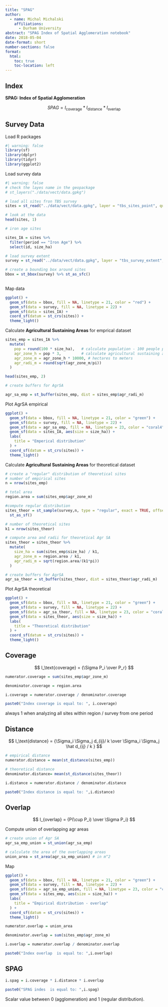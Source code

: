 ```yaml
---
title: "SPAG"
author:
  - name: Michal Michalski
    affiliations:
      - Durham University
abstract: "SPAG Index of Spatial Agglomeration notebook"
date: 2018-05-04
date-format: short
number-sections: false
format:
  html:
    toc: true
    toc-location: left
---
```


## Index

**SPAG: Index of Spatial Agglomeration**

$$
SPAG = I_\text{coverage} * I_\text{distance} * I_\text{overlap}
$$

## Survey Data

Load R packages

```r
#| warning: false
library(sf)
library(dplyr)
library(tidyr)
library(ggplot2)

```

Load survey data

```r
#| warning: false
# check the layes name in the geopackage
# st_layers("./data/vect/data.gpkg")

# load all sites fron TBS survey
sites = st_read("../data/vect/data.gpkg", layer = "tbs_sites_point", quiet = TRUE)

# look at the data
head(sites, 1)

# iron age sites

sites_IA = sites %>% 
  filter(period == "Iron Age") %>% 
  select(id, size_ha)

# load survey extent
survey = st_read("../data/vect/data.gpkg", layer = "tbs_survey_extent", quiet = TRUE)

# create a bounding box around sites
bbox = st_bbox(survey) %>% st_as_sfc()
  
```

Map data

```r

ggplot() +
  geom_sf(data = bbox, fill = NA, linetype = 21, color = "red") +
  geom_sf(data = survey, fill = NA, linetype = 22) +
  geom_sf(data = sites_IA) +
  coord_sf(datum = st_crs(sites)) +
  theme_light()

```

Calculate **Agricultural Sustaining Areas** for emprical dataset

```r

sites_emp = sites_IA %>% 
  mutate(
    pop = round(100 * size_ha),   # calculate population - 100 people per hectar
    agr_zone_h = pop * 3,         # calculate agricultural sustaining area = 3h per person
    agr_zone_m = agr_zone_h * 10000, # hectares to meters
    agr_radi_m = round(sqrt(agr_zone_m/pi))
  )

head(sites_emp, 2)

# create buffers for AgrSA 

agr_sa_emp = st_buffer(sites_emp, dist = sites_emp$agr_radi_m)

```

Plot AgrSA empirical

```r

ggplot() +
  geom_sf(data = bbox, fill = NA, linetype = 21, color = "green") +
  geom_sf(data = survey, fill = NA, linetype = 22) +
  geom_sf(data = agr_sa_emp, fill = NA, linetype = 23, color = "coral4") +
  geom_sf(data = sites_IA, aes(size = size_ha)) +
  labs(
    title = "Emperical distribution"
  ) +
  coord_sf(datum = st_crs(sites)) +
  theme_light()

```

Calculate **Agricultural Sustaining Areas** for theoretical dataset

```r

# create a "regular" distribution of theoretical sites
# number of empirical sites
n = nrow(sites_emp)

# total area
region.area = sum(sites_emp$agr_zone_m)

#compute regular distribution
sites_theor = st_sample(survey,n, type = "regular", exact = TRUE, offset = c(0,0)) %>% 
  st_as_sf()

# number of theoretical sites
k1 = nrow(sites_theor)

# compute area and radii for theoretical Agr SA
sites_theor = sites_theor %>% 
  mutate(
    size_ha = sum(sites_emp$size_ha) / k1,
    agr_zone_m = region.area / k1,
    agr_radi_m = sqrt(region.area/(k1*pi))
  )

# create buffers for AgrSA 
agr_sa_theor = st_buffer(sites_theor, dist = sites_theor$agr_radi_m)

```

Plot AgrSA theoretical

```r

ggplot() +
  geom_sf(data = bbox, fill = NA, linetype = 21, color = "green") +
  geom_sf(data = survey, fill = NA, linetype = 22) +
  geom_sf(data = agr_sa_theor, fill = NA, linetype = 23, color = "coral4") +
  geom_sf(data = sites_theor, aes(size = size_ha)) +
  labs(
    title = "Theoretical distribution"
  ) +
  coord_sf(datum = st_crs(sites)) +
  theme_light()

```

## Coverage

$$
I_\text{coverage} = {\Sigma P_i \over P_r}
$$

```r

numerator.coverage = sum(sites_emp$agr_zone_m)

denominator.coverage = region.area

i.coverage = numerator.coverage / denominator.coverage

paste0("Index coverage is equal to: ", i.coverage)

```

always 1 when analyzing all sites within region / survey from one period

## Distance

$$
I_\text{distance} = {\Sigma_i \Sigma_j d_{ij}/ k \over \Sigma_i \Sigma_j \hat d_{ij} / k  }
$$

```r

# empirical distance
numerator.distance = mean(st_distance(sites_emp))

# theoretical distance
denominator.distance= mean(st_distance(sites_theor))

i.distance = numerator.distance / denominator.distance

paste0("Index distance is equal to: ",i.distance)

```

## Overlap

$$
I_{overlap} = {P(\cup P_i) \over \Sigma P_i}
$$

Compute union of overlapping agr areas

```r

# create union of Agr SA
agr_sa_emp_union = st_union(agr_sa_emp)

# calculate the area of the overlapping areas
union_area = st_area(agr_sa_emp_union) # in m^2

```

Map

```r
ggplot() +
  geom_sf(data = bbox, fill = NA, linetype = 21, color = "green") +
  geom_sf(data = survey, fill = NA, linetype = 22) +
  geom_sf(data = agr_sa_emp_union, fill = NA, linetype = 23, color = "coral4") +
  geom_sf(data = sites_emp, aes(size = size_ha)) +
  labs(
    title = "Empirical distribution - overlap"
  ) +
  coord_sf(datum = st_crs(sites)) +
  theme_light()

```

```r

numerator.overlap = union_area

denominator.overlap = sum(sites_emp$agr_zone_m)

i.overlap = numerator.overlap / denominator.overlap

paste0("Index overlap  is equal to: ",i.overlap)

```

## SPAG

```r

i.spag = i.coverage * i.distance * i.overlap

paste0("SPAG indes  is equal to: ",i.spag)

```

Scalar value between 0 (agglomeration) and 1 (regular distribution).

